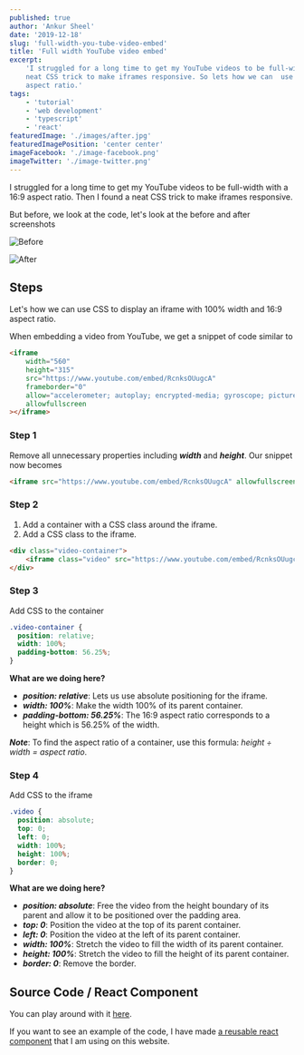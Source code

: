 ```yaml
---
published: true
author: 'Ankur Sheel'
date: '2019-12-18'
slug: 'full-width-you-tube-video-embed'
title: 'Full width YouTube video embed'
excerpt:
    'I struggled for a long time to get my YouTube videos to be full-width with a 16:9 aspect ratio. But, there is a
    neat CSS trick to make iframes responsive. So lets how we can  use CSS to display an iframe with 100% width and 16:9
    aspect ratio.'
tags:
    - 'tutorial'
    - 'web development'
    - 'typescript'
    - 'react'
featuredImage: './images/after.jpg'
featuredImagePosition: 'center center'
imageFacebook: './image-facebook.png'
imageTwitter: './image-twitter.png'
---
```


I struggled for a long time to get my YouTube videos to be full-width with a 16:9 aspect ratio. Then I found a neat CSS
trick to make iframes responsive.

But before, we look at the code, let's look at the before and after screenshots

![Before](./images/before.jpg)

![After](./images/after.jpg)

## Steps

Let's how we can use CSS to display an iframe with 100% width and 16:9 aspect ratio.

When embedding a video from YouTube, we get a snippet of code similar to

```html
<iframe
    width="560"
    height="315"
    src="https://www.youtube.com/embed/RcnksOUugcA"
    frameborder="0"
    allow="accelerometer; autoplay; encrypted-media; gyroscope; picture-in-picture"
    allowfullscreen
></iframe>
```

### Step 1

Remove all unnecessary properties including _**width**_ and _**height**_. Our snippet now becomes

```html
<iframe src="https://www.youtube.com/embed/RcnksOUugcA" allowfullscreen></iframe>
```

### Step 2

1. Add a container with a CSS class around the iframe.
1. Add a CSS class to the iframe.

```html
<div class="video-container">
    <iframe class="video" src="https://www.youtube.com/embed/RcnksOUugcA" allowfullscreen></iframe>
</div>
```

### Step 3

Add CSS to the container

```CSS
.video-container {
  position: relative;
  width: 100%;
  padding-bottom: 56.25%;
}
```

**What are we doing here?**

-   **_position: relative_**: Lets us use absolute positioning for the iframe.
-   **_width: 100%_**: Make the width 100% of its parent container.
-   **_padding-bottom: 56.25%_**: The 16:9 aspect ratio corresponds to a height which is 56.25% of the width.

**_Note_**: To find the aspect ratio of a container, use this formula: _height ÷ width = aspect ratio_.

### Step 4

Add CSS to the iframe

```CSS
.video {
  position: absolute;
  top: 0;
  left: 0;
  width: 100%;
  height: 100%;
  border: 0;
}
```

**What are we doing here?**

-   **_position: absolute_**: Free the video from the height boundary of its parent and allow it to be positioned over
    the padding area.
-   **_top: 0_**: Position the video at the top of its parent container.
-   **_left: 0_**: Position the video at the left of its parent container.
-   **_width: 100%_**: Stretch the video to fill the width of its parent container.
-   **_height: 100%_**: Stretch the video to fill the height of its parent container.
-   **_border: 0_**: Remove the border.

## Source Code / React Component

You can play around with it [here](https://gatsby-shared-library.netlify.com/?path=/story/video--basic-usage).

If you want to see an example of the code, I have made
[a reusable react component](https://github.com/AnkurSheel/gatsby_shared_library/blob/master/src/02-components/video/index.tsx)
that I am using on this website.
